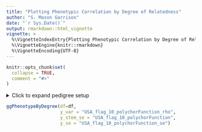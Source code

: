 ```yaml
---
title: "Plotting Phenotypic Correlation by Degree of Relatedness"
author: "S. Mason Garrison"
date: "`r Sys.Date()`"
output: rmarkdown::html_vignette
vignette: >
  %\VignetteIndexEntry{Plotting Phenotypic Correlation by Degree of Relatedness}
  %\VignetteEngine{knitr::rmarkdown}
  %\VignetteEncoding{UTF-8}
---
```


```r
knitr::opts_chunk$set(
  collapse = TRUE,
  comment = "#>"
)
```



<details>
<summary>Click to expand pedigree setup</summary>

```r
library(tibble)
library(dplyr)
library(ggpedigree)
df<-pedigree_df <- tribble(
  ~n_pairs,
~addRel_min,
~addRel_max,
~addRel_emp_min,
~addRel_emp_mean,
~addRel_emp_median,
~addRel_emp_max,
~mtdna,
~cnu,
~age_k1_meanFunction,
~male_k1_meanFunction,
~same_matID_meanFunction,
~same_patID_meanFunction,
~USA_flag_10_k1_meanFunction,
~USA_flag_10_polychorFunction_rho,
~USA_flag_10_polychorFunction_se,
~USA_flag_10_polychorFunction_chisq,
~USA_flag_10_polychorFunction_df,
~USA_flag_10_ml_polychorFunction,
3617250,0.225,0.275,0.2255859375,0.247734086859983,0.25,0.27490234375,1,0,59.2335021779651,0.480619365892598,NA,NA,0.249700992238048,0.04517140756813,0.000691314990032303,0.00000799819827079773,0,0.0451713825840523,
4983424,0.225,0.275,0.2255859375,0.247985118108249,0.25,0.27490234375,0,0,60.2924621468198,0.54683237363258,NA,NA,0.247046760504304,0.0409988164718674,0.000599673001112523,0.00000799819827079773,0,0.040998793040341,
120024,0.275,0.45,0.359375,0.42720031928978,0.4375,0.44921875,1,1,55.3786442198885,0.519857671410953,NA,NA,0.208202301154754,0.169242204331722,0.00393269696620211,0.00000814738450571895,0,0.169234306738862,
137947,0.275,0.45,0.275146484375,0.336850848231778,0.34375,0.447265625,1,0,58.7404851093794,0.436444779593302,NA,NA,0.230130064360623,0.0979941906533943,0.00359788288853913,0.00000800052657723427,0,0.0979945954952227,
108989,0.275,0.45,0.275390625,0.328092281014401,0.3125,0.4453125,0,0,60.2531852003308,0.619355993501189,NA,NA,0.233078768161892,0.0774003012451702,0.00404657995476565,0.00000800139969214797,0,0.0774005589379321,
1668205,0.45,0.55,0.4501953125,0.495319721631096,0.4990234375,0.549560546875,1,1,57.9295757847709,0.522333747318167,NA,NA,0.257514897453126,0.160645710133276,0.000975187176863543,0.0000904696062207222,0,0.16065612400207,
729441,0.45,0.55,0.451171875,0.496536543871464,0.5,0.5498046875,1,0,66.1279781018233,0.275059425002599,NA,NA,0.265100488202374,0.150191012774079,0.00152996759330951,0.00000815372914075851,0,0.150193105587773,
747643,0.45,0.55,0.451171875,0.49663045074013,0.5,0.5478515625,0,0,65.9430606759445,0.749751203807075,NA,NA,0.262018010446397,0.114532502819044,0.00154238295730097,0.00000800378620624542,0,0.114533380385551,
44787,0.55,0.9,0.55029296875,0.724711065168643,0.75,0.8984375,1,1,63.4350717031309,0.520855662736692,NA,NA,0.232835687466476,0.9999,Inf,29160.6932985728,0,0.952963916809192,
4639,0.55,0.9,0.55029296875,0.569994330072125,0.5625,0.75,1,0,62.3524143288736,0.366174409830764,NA,NA,0.231225722917566,0.12373864513677,0.0194548428304584,0.00000800392444944009,0,0.123740641721645,
2744,0.55,0.9,0.55078125,0.566952741528391,0.5625,0.75,0,0,62.2241888686131,0.758432087511395,NA,NA,0.228467153284672,0.123400997830296,0.0254117516477019,0.00000801651367510203,0,0.123405021390264,
1018929,0.9,1.1,0.90234375,0.994306976854356,1,1.09375,1,1,61.9059012997516,0.523600756854653,NA,NA,0.254706541475618,0.9999,Inf,12530.2189094715,0,0.9999,
352,1.1,1.5,1.1005859375,1.12844427065416,1.125,1.25,1,1,47.7579829059829,0.545454545454545,NA,NA,0.153846153846154,0.9999,Inf,3.76616019073219,0,0.9999
)
```

</details>

```r
ggPhenotypeByDegree(df=df,
                    y_var = "USA_flag_10_polychorFunction_rho",
                    y_stem_se = "USA_flag_10_polychorFunction",
                    y_se = "USA_flag_10_polychorFunction_se")
```
